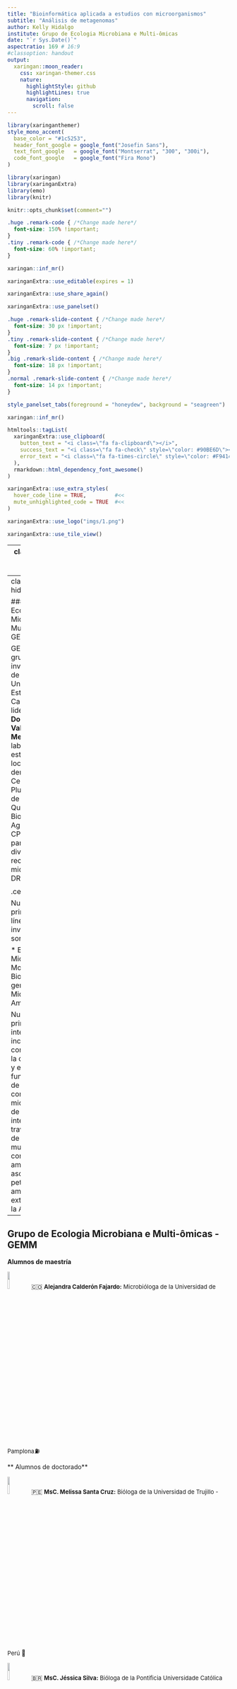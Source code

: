 ```yaml
---
title: "Bioinformática aplicada a estudios con microorganismos"
subtitle: "Análisis de metagenomas"
author: Kelly Hidalgo
institute: Grupo de Ecologia Microbiana e Multi-ômicas
date: "`r Sys.Date()`"
aspectratio: 169 # 16:9
#classoption: handout
output:
  xaringan::moon_reader:
    css: xaringan-themer.css
    nature:
      highlightStyle: github
      highlightLines: true
      navigation:
        scroll: false
---
```

```r
library(xaringanthemer)
style_mono_accent(
  base_color = "#1c5253",
  header_font_google = google_font("Josefin Sans"),
  text_font_google   = google_font("Montserrat", "300", "300i"),
  code_font_google   = google_font("Fira Mono")
)
```


```r
library(xaringan)
library(xaringanExtra)
library(emo)
library(knitr)
```

```r
knitr::opts_chunk$set(comment="")
```

```css
.huge .remark-code { /*Change made here*/
  font-size: 150% !important;
}
.tiny .remark-code { /*Change made here*/
  font-size: 60% !important;
}
```

```r
xaringan::inf_mr()
```

```r
xaringanExtra::use_editable(expires = 1)
```

```r
xaringanExtra::use_share_again()
```

```r
xaringanExtra::use_panelset()
```

```css
.huge .remark-slide-content { /*Change made here*/
  font-size: 30 px !important;
}
.tiny .remark-slide-content { /*Change made here*/
  font-size: 7 px !important;
}
.big .remark-slide-content { /*Change made here*/
  font-size: 18 px !important;
}
.normal .remark-slide-content { /*Change made here*/
  font-size: 14 px !important;
}
```

```r
style_panelset_tabs(foreground = "honeydew", background = "seagreen")
```

```r
xaringan::inf_mr()
```

```r
htmltools::tagList(
  xaringanExtra::use_clipboard(
    button_text = "<i class=\"fa fa-clipboard\"></i>",
    success_text = "<i class=\"fa fa-check\" style=\"color: #90BE6D\"></i>",
    error_text = "<i class=\"fa fa-times-circle\" style=\"color: #F94144\"></i>"
  ),
  rmarkdown::html_dependency_font_awesome()
)
```

```r
xaringanExtra::use_extra_styles(
  hover_code_line = TRUE,         #<<
  mute_unhighlighted_code = TRUE  #<<
)
```

```r
xaringanExtra::use_logo("imgs/1.png")
```


```r
xaringanExtra::use_tile_view()
```

--
class: center, middle, inverse

.middle[.center[.huge[
# Bienvenidos! 🇧🇷🇨🇴

# Bem-vindos! 🇧🇷🇨🇴
]]]


---
class: hide_logo

### Grupo de Ecologia Microbiana e Multi-ômicas - GEMM

GEMM es un grupo de investigación de la Universidade Estadual de Campínas, liderado por la **Doctora Valéria Maia Merzel**. Sus laboratorios están localizados dentro del Centro Pluridisciplinar de Pesquisas Químicas, Biológicas e Agrícolas - CPQBA y hace parte de la división de recursos microbianos - DRM. 

.center[<img src="imgs/Val.jpeg" width=15%>]

<font size=3>Nuestras principales líneas de investigación son:</font>

* <font size=3>Ecologia Microbiana Molecular</font>
* <font size=3>Bioprospección genómica</font>
* <font size=3>Microbiología Ambiental</font>

<font size=3>
Nuestros principales intereses incluyen la compresión de la composición y el funcionamiento de las comunidades microbianas y de sus interacciones a travez del uso de abordajes multi-ómicas, con foco en ambientes asociados a petróleo y ambientes extremos como la Antártica.
</font>

---

## Grupo de Ecologia Microbiana e Multi-ômicas - GEMM


**Alumnos de maestría**

<img src="imgs/ale.jpeg" width=10%> 🇨🇴 <font size=2.5>**Alejandra Calderón Fajardo:** Microbióloga de la Universidad de Pamplona</font>⛽

** Alumnos de doctorado**


<img src="imgs/meli.jpeg" width=10%> 🇵🇪 <font size=2.5>**MsC. Melissa Santa Cruz:** Bióloga de la Universidad de Trujillo - Perú </font> 🥶

<img src="imgs/jessica.jpeg" width=10%> 🇧🇷 <font size=2.5>**MsC. Jéssica Silva:** Bióloga de la Pontificia Universidade Católica de Campinas </font>⛽ 🥶

---

** Alumnos de doctorado**

<img src="imgs/mavi.jpeg" width=10%> 🇨🇴 <font size=2.5> **MsC. Mavi Blanco:** Biólogo de la Universidad Industrial de Santander </font> 🥶

<img src="imgs/will.jpeg" width=10%>🇧🇷 <font size=2.5>**MsC. William Medeiros:** Biológo de la Universidade Federal da Integração Latino-Americana -UNILA</font> 🥶

<img src="imgs/kelly.jpg" width=10%>🇨🇴 <font size=2.5>**MsC. Kelly Hidalgo:** Microbióloga Industrial de la Pontificia Universidad Javeriana</font> ⛽ 

**Pós-Doc**

<img src="imgs/leandro.jpeg" width=10%>🇧🇷 <font size=2.5>**Dr. Leandro Nascimento Lemos:**  Bacharel em Ciências Biológicas de la Universidade Federal do Pampa</font> 🌊

---
class: center, middle, inverse

# 0. KBase

---
class: center, middle, inverse

# Teoría Parte I: Calidad de la secuenciación

---
## Cuáles el producto final de la secuenciación?

* Illumina: formato `.fastq` o `.fq`


.center[
<img src="imgs/fastq.png" width=80%>
]

* Para secuenciación *paired-end*, son dos archivos uno con las lecturas *fordward* y otro con las lecturas *reverse*.

---
class: hide_logo

## Phred Quality Score

* La calidad de las secuencias está determinada por la nota o *score* *Phred*. Según la siguiente ecuación:

$$q = -10 * log_{10}(P)$$
Donde, *q* es la nota *Phred* e *P* es la probabilidad de que la base esté errada. Así entonces:

* $q = 10$ significa 1 base errada a cada 10 (90%); $p = 0.1$
* $q = 20$ significa 1 base errada a cada 100 (99%); $p = 0.01$
* $q = 30$ significa 1 base errada a cada 1000 (99.9%) $p = 0.001$
  
**Mínimo aceptable** $q>20$, **ideal** $q>30$

---
## Phred Quality Score

* Y entonces que son todos esos simbolos? 

.center[
<img src="imgs/fastq.png" width=80%>
]


---
class: hide_logo

## Phred Quality Score

Para facilitar la escrita y la lectura de la información de calidad, es usada la tabla *ASCII*, para transformar los dos dígitos de *Phred Score* en un caracter solamente, para conseguir leer facilmente la calidad de cada base.


[ASCII table](https://support.illumina.com/help/BaseSpace_OLH_009008/Content/Source/Informatics/BS/QualityScoreEncoding_swBS.htm)

---
## Como evaluar la calidad de las secuencias

**FASTQC** es un programa que permite visualizar la información de calidad de las secuencias de una manera gráfica e interactiva.

<font size=2>Nota: Durante el procesamiento de las secuencias será explorado un reporte FASTQC</font>
---
class: hide_logo

## *Trimming* (Depuración)

Es el proceso de eliminación de las lecturas con baja calidad. Es posible filtrar secuencias baseado en el *score Phred*, o por ambiguedades (remoción de NNs), remoción de adaptadores, remoción de bases al inicio o al final de las secuencias. También es posible trimar por tamaño, por ejemplo eliminar todas las *reads* menores de 50 bp.


**Programas**
*Nota: Exclusivos para secuencias cortas*
* Trimmomatic
* Trimgalore
* Fastx tool kit

---
class: center, middle, inverse

# Tiempo para colocar en práctica!

.center[
![](https://media.giphy.com/media/MdA16VIoXKKxNE8Stk/giphy.gif)
]

---

## Práctica I

**Contenido**
* Adquisición de datos
* Creación de Narrativas
* Importación de secuencias
* Análisis de la calidad de las secuencias
* *Trimming*


[Tutorial](https://github.com/khidalgo85/https://github.com/khidalgo85/metagenomica_kbase#readme)
---
class: center, middle, inverse

# Teoría Parte II: Ensamblaje de Metagenomas

---
class: hide_logo

.center[## Ensamblaje de MetaGenomas de Novo]
.center[##(Sin referencia)]

.center[
<img src="imgs/assembly.png" width=80%>
]

---
# Tipos de lecturas (recortes)

Existen diferentes tipos de lecturas/reads/secuencias, dependiendo de la tecnología y el protocolo usado. 

.center[
<img src="imgs/reads.png" width=80%>
]

Las secuencias *single-end* y *paired-end* son protocolos de Illumina y son consideradas secuencias cortas. 

Los *long reads* o secuencias largas se pueden obtener con plataformas de secunciación de tercera generación como PacBio o Oxford Nanopore. Tienen un tamaño entre 10 mil y 15 mil pares de bases.

---
class: hide_logo

### Qué significa "montar" un metagenoma

A partir de los pedazos (recortes) armar los genomas presentes en un metagenoma. Pero si no tenemos un molde, cómo se sabe cual es el orden de las piezas? 

.center[
![](https://media.giphy.com/media/XbxxZbRzpcuSn1rbYk/giphy.gif)
]

---
class: hide_logo

## Organización del montaje

* Contigs:  Secuencias contiguas, formadas pela sobreposición de un cojunto de reads

.center[
<img src="imgs/contigs.png" width=80%>
]

* Scaffolds: Unión de contigs

.center[
<img src="imgs/scafold.png" width=80%>
]

---
class: hide_logo

## Algorítmos

Existen diferentes algorítmos para ensamblar genomas, y deben ser usados según el tipo de secuencias (cortas o largas).

* Overlap - Layout - Consensus
  * PacBio
  
.center[
<img src="imgs/olc.png" width=70%>
]

---
## Algorítmos
* Grafo de De Bruijn
  * Illumina

.center[
<img src="imgs/debruijn.png" width=80%>
]

---
## Reads cortos vs reads largos

.center[
<img src="imgs/colibri.png" width=80%>
]
---
## Repeticiones: Gran problema!

.center[
<img src="imgs/avion.png" width=85%>
]

---
### Reads cortos

.center[
<img src="imgs/avion2.png" width=85%>
]
---
### Reads largos

.center[
<img src="imgs/avion3.png" width=85%>
]

---
## En resumen...

1. Entre más pequeñas sean las piezas (reads cortos) más complicado será el proceso
2. Piezas mayores (reads largos) facilitan el proceso de montaje
3. Puede ser usado un molde (genoma de referencia) pero debe ser *muy* próximo.
4. Un genoma de referencia "distante" genera ensambles erróneos.
5. Entre mayor sea el número de cromosomas, más dificil es el proceso de montaje.
6. Genomas con alto porcentaje de repeticiones son más dificiles de montar.

---
.center[## Programas para ensamblar]
.center[##genomas]

* Megahit (secuencias cortas)
* Spades (secuencias cortas e largas)
* Canu (secuencias largas)
* Velvet, SOAP, IDBA, etc.
---
.center[## Como evaluar la calidad]
.center[## del genoma ensamblado?]

1. Número de contigs 
2. Tamaño de los contigs
3. Tamaño del mayor contig
4. N50
5. Tamaño total del montaje
6. Completeza/ Contaminación

<font size=3> Programa para evaluar el montaje, QUAST (1-5), BUSCO (6) </font>

---
## N50

50% del total de bp que están en el 50% de los contigs.

**Ejemplo**

Un genoma de 300 Mbp fue montado en 8 contigs. Los tamaños de los contigs son: 15 Mbp, 39 Mbp, 24 Mbp, 3 Mbp, 33 Mbp, 45 Mbp, 117 Mbp y 54 Mbp.

1. Ordene de mayor a menor los tamaños de los contigs
> 117, 54, 45, 39, 33, 24, 15, 3, 3

2. Cálcule la mitad del genoma
> 150 Mbp

3. Sume los contigs hasta pasar de 150 Mbp, el tamaño de ese contig es el N50
> 54 Mbp

---
class: center, middle, inverse

# Tiempo para colocar en práctica!
.center[
![](https://media.giphy.com/media/Wsju5zAb5kcOfxJV9i/giphy.gif)
]
---
class: center, middle, inverse

# Práctica II Montaje/Ensamble de MetaGenomas

---
## Práctica III


**Contenido**

* <font size=2>Ensamblaje de metagenomas: MetaSpades</font>
* <font size=2>Ensamblaje de metagenomas: MegaHit</font>
* <font size=2>Evaluación de la calidad de los ensambles</font>

[Tutorial](https://github.com/khidalgo85/https://github.com/khidalgo85/metagenomica_kbase#readme)

---
class: center, middle, inverse

# Teoría Parte IV: Predicción de genes

---
## Como son encontrados los genes?

Programas son capazes de identificar diferentes regiones funcionales del genoma:

* Regiones codificantes de proteínas (ORFs)
* Regiones no codificantes (UTR, íntrons, tRNA, rRNA, microRNAs, long non-coding RNAs)
* Regiones reguladoras (promoteres, enhancer, silencers)

---
## Estructura de los genes

**Procariotos**

.center[<img src="imgs/gene.png" width=85%>]

Los ORFs son secuencias codificantes que poseen:
- Codón de iniciación
- Región codificante (CDS)
- Codón de terminación

---
## Predicción de genes en procariotos

**Para el ínicio**

Los algorítmos están entrenados para reconocer señales en la región promotora de los genes

  * Existen secuencias consenso en la región -35 y la *TATA Box* en la región -10 del promotor.

  * Codón de inicio *start codon*

**Para el final**

Los programas pueden reconocer señales la región terminadora de los genes

  * Codón de terminación *stop codon*
  
---
class: center, middle, inverse

# Tiempo para colocar en práctica!
.center[
![](https://media.giphy.com/media/gfO1UMUVlM6i1BmKD2/giphy.gif)
]

---
## Práctica III

**Contenido**

* Anotación Taxonómica
* Anotación Funcional

[Tutorial](https://github.com/khidalgo85/https://github.com/khidalgo85/metagenomica_kbase#readme)
---

class: center, middle, inverse

# Teoría Parte V: Recuperación de Genomas a partir de Metagenomas

---

## Binning

.center[<img src="imgs/binning.png" width=70%>]

---
class: hide_logo

## Algoritmos

.center[<img src="imgs/binning2.png" width=70%>]

---

## Control de calidad

.center[<img src="imgs/binning4.png" width=75%>]

---
class: center, middle, inverse

# Tiempo para colocar en práctica!
.center[
![](https://media.giphy.com/media/KfwyWfTwMu1FG0XhO8/giphy.gif)
]

---

## Práctica IV

**Contenido**

* Co-assembly
* Binning
* De-replicación
* Control de calidad
* Anotación Taxonómica
* Anotación Funcional

[Tutorial](https://github.com/khidalgo85/https://github.com/khidalgo85/metagenomica_kbase#readme)

---

class: center, inverse

## Obrigado! 🇧🇷🇨🇴

.center[<img src="imgs/grupo.png" width=90%>]
.center[<img src="imgs/logos.png" width=70%>]







